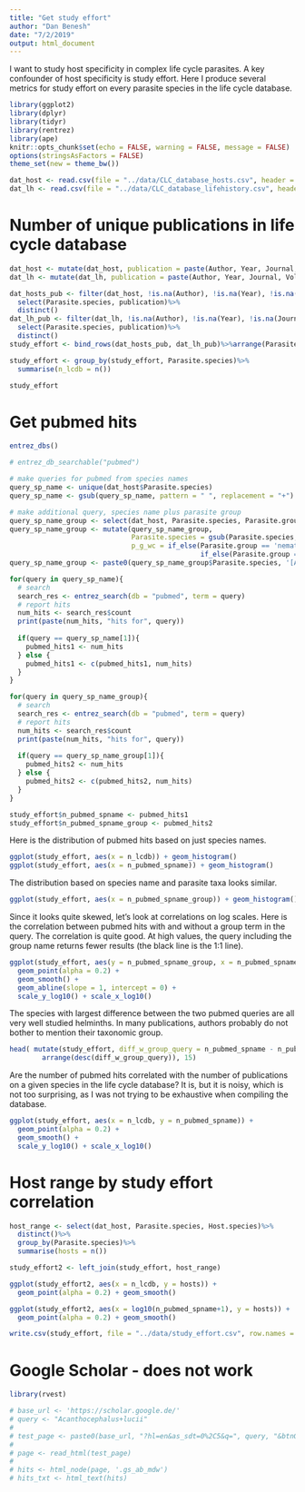 ---
title: "Get study effort"
author: "Dan Benesh"
date: "7/2/2019"
output: html_document
---

I want to study host specificity in complex life cycle parasites. A key confounder of host specificity is study effort. Here I produce several metrics for study effort on every parasite species in the life cycle database.

```{r setup, include=FALSE}
library(ggplot2)
library(dplyr)
library(tidyr)
library(rentrez)
library(ape)
knitr::opts_chunk$set(echo = FALSE, warning = FALSE, message = FALSE)
options(stringsAsFactors = FALSE)
theme_set(new = theme_bw())
```

```{r importdata}
dat_host <- read.csv(file = "../data/CLC_database_hosts.csv", header = TRUE)
dat_lh <- read.csv(file = "../data/CLC_database_lifehistory.csv", header = TRUE)
```

# Number of unique publications in life cycle database

```{r}
dat_host <- mutate(dat_host, publication = paste(Author, Year, Journal, Volume, Pages)) # creat publication variable
dat_lh <- mutate(dat_lh, publication = paste(Author, Year, Journal, Volume, Pages))
```
```{r}
dat_hosts_pub <- filter(dat_host, !is.na(Author), !is.na(Year), !is.na(Journal))%>%
  select(Parasite.species, publication)%>%
  distinct()
dat_lh_pub <- filter(dat_lh, !is.na(Author), !is.na(Year), !is.na(Journal))%>%
  select(Parasite.species, publication)%>%
  distinct()
study_effort <- bind_rows(dat_hosts_pub, dat_lh_pub)%>%arrange(Parasite.species, publication)%>%distinct()
```
```{r}
study_effort <- group_by(study_effort, Parasite.species)%>%
  summarise(n_lcdb = n())
```

```{r}
study_effort
```


# Get pubmed hits


```{r}
entrez_dbs()
```

```{r}
# entrez_db_searchable("pubmed")
```

```{r}
# make queries for pubmed from species names
query_sp_name <- unique(dat_host$Parasite.species)
query_sp_name <- gsub(query_sp_name, pattern = " ", replacement = "+")

# make additional query, species name plus parasite group
query_sp_name_group <- select(dat_host, Parasite.species, Parasite.group)%>%distinct()
query_sp_name_group <- mutate(query_sp_name_group,
                              Parasite.species = gsub(Parasite.species, pattern = " ", replacement = "+"),
                              p_g_wc = if_else(Parasite.group == 'nematode', 'nematod*', 
                                               if_else(Parasite.group == 'cestode', 'cestod*', 'acanthocephala*')))
query_sp_name_group <- paste0(query_sp_name_group$Parasite.species, '[ALL] AND ', query_sp_name_group$p_g_wc, '[ALL]')
```


```{r}
for(query in query_sp_name){
  # search
  search_res <- entrez_search(db = "pubmed", term = query)
  # report hits
  num_hits <- search_res$count
  print(paste(num_hits, "hits for", query))
  
  if(query == query_sp_name[1]){
    pubmed_hits1 <- num_hits
  } else {
    pubmed_hits1 <- c(pubmed_hits1, num_hits)
  }
}

```


```{r}
for(query in query_sp_name_group){
  # search
  search_res <- entrez_search(db = "pubmed", term = query)
  # report hits
  num_hits <- search_res$count
  print(paste(num_hits, "hits for", query))
  
  if(query == query_sp_name_group[1]){
    pubmed_hits2 <- num_hits
  } else {
    pubmed_hits2 <- c(pubmed_hits2, num_hits)
  }
}

```

```{r}
study_effort$n_pubmed_spname <- pubmed_hits1
study_effort$n_pubmed_spname_group <- pubmed_hits2
```

Here is the distribution of pubmed hits based on just species names.

```{r}
ggplot(study_effort, aes(x = n_lcdb)) + geom_histogram()
ggplot(study_effort, aes(x = n_pubmed_spname)) + geom_histogram()
```

The distribution based on species name and parasite taxa looks similar.

```{r}
ggplot(study_effort, aes(x = n_pubmed_spname_group)) + geom_histogram()
```

Since it looks quite skewed, let's look at correlations on log scales. Here is the correlation between pubmed hits with and without a group term in the query. The correlation is quite good. At high values, the query including the group name returns fewer results (the black line is the 1:1 line).

```{r}
ggplot(study_effort, aes(y = n_pubmed_spname_group, x = n_pubmed_spname)) + 
  geom_point(alpha = 0.2) + 
  geom_smooth() +
  geom_abline(slope = 1, intercept = 0) +
  scale_y_log10() + scale_x_log10()
```

The species with largest difference between the two pubmed queries are all very well studied helminths. In many publications, authors probably do not bother to mention their taxonomic group.

```{r}
head( mutate(study_effort, diff_w_group_query = n_pubmed_spname - n_pubmed_spname_group)%>%
        arrange(desc(diff_w_group_query)), 15)
```

Are the number of pubmed hits correlated with the number of publications on a given species in the life cycle database? It is, but it is noisy, which is not too surprising, as I was not trying to be exhaustive when compiling the database.

```{r}
ggplot(study_effort, aes(x = n_lcdb, y = n_pubmed_spname)) + 
  geom_point(alpha = 0.2) + 
  geom_smooth() +
  scale_y_log10() + scale_x_log10()
```



# Host range by study effort correlation
```{r}
host_range <- select(dat_host, Parasite.species, Host.species)%>%
  distinct()%>%
  group_by(Parasite.species)%>%
  summarise(hosts = n())

```
```{r}
study_effort2 <- left_join(study_effort, host_range)
```

```{r}
ggplot(study_effort2, aes(x = n_lcdb, y = hosts)) + 
  geom_point(alpha = 0.2) + geom_smooth()

```
```{r}
ggplot(study_effort2, aes(x = log10(n_pubmed_spname+1), y = hosts)) + 
  geom_point(alpha = 0.2) + geom_smooth()
```

```{r}
write.csv(study_effort, file = "../data/study_effort.csv", row.names = F)
```

# Google Scholar - does not work

```{r}
library(rvest)
```
```{r}
# base_url <- 'https://scholar.google.de/'
# query <- "Acanthocephalus+lucii"
# 
# test_page <- paste0(base_url, "?hl=en&as_sdt=0%2C5&q=", query, "&btnG=")
# 
# page <- read_html(test_page)
# 
# hits <- html_node(page, '.gs_ab_mdw')
# hits_txt <- html_text(hits)
```


